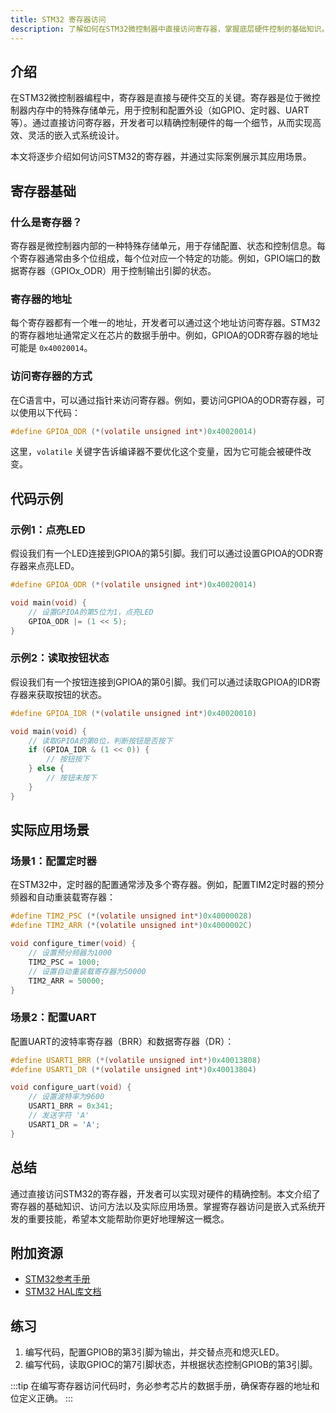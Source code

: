```yaml
---
title: STM32 寄存器访问
description: 了解如何在STM32微控制器中直接访问寄存器，掌握底层硬件控制的基础知识。
---
```


## 介绍

在STM32微控制器编程中，寄存器是直接与硬件交互的关键。寄存器是位于微控制器内存中的特殊存储单元，用于控制和配置外设（如GPIO、定时器、UART等）。通过直接访问寄存器，开发者可以精确控制硬件的每一个细节，从而实现高效、灵活的嵌入式系统设计。

本文将逐步介绍如何访问STM32的寄存器，并通过实际案例展示其应用场景。

## 寄存器基础

### 什么是寄存器？

寄存器是微控制器内部的一种特殊存储单元，用于存储配置、状态和控制信息。每个寄存器通常由多个位组成，每个位对应一个特定的功能。例如，GPIO端口的数据寄存器（GPIOx_ODR）用于控制输出引脚的状态。

### 寄存器的地址

每个寄存器都有一个唯一的地址，开发者可以通过这个地址访问寄存器。STM32的寄存器地址通常定义在芯片的数据手册中。例如，GPIOA的ODR寄存器的地址可能是 `0x40020014`。

### 访问寄存器的方式

在C语言中，可以通过指针来访问寄存器。例如，要访问GPIOA的ODR寄存器，可以使用以下代码：

```c
#define GPIOA_ODR (*(volatile unsigned int*)0x40020014)
```

这里，`volatile` 关键字告诉编译器不要优化这个变量，因为它可能会被硬件改变。

## 代码示例

### 示例1：点亮LED

假设我们有一个LED连接到GPIOA的第5引脚。我们可以通过设置GPIOA的ODR寄存器来点亮LED。

```c
#define GPIOA_ODR (*(volatile unsigned int*)0x40020014)

void main(void) {
    // 设置GPIOA的第5位为1，点亮LED
    GPIOA_ODR |= (1 << 5);
}
```

### 示例2：读取按钮状态

假设我们有一个按钮连接到GPIOA的第0引脚。我们可以通过读取GPIOA的IDR寄存器来获取按钮的状态。

```c
#define GPIOA_IDR (*(volatile unsigned int*)0x40020010)

void main(void) {
    // 读取GPIOA的第0位，判断按钮是否按下
    if (GPIOA_IDR & (1 << 0)) {
        // 按钮按下
    } else {
        // 按钮未按下
    }
}
```

## 实际应用场景

### 场景1：配置定时器

在STM32中，定时器的配置通常涉及多个寄存器。例如，配置TIM2定时器的预分频器和自动重装载寄存器：

```c
#define TIM2_PSC (*(volatile unsigned int*)0x40000028)
#define TIM2_ARR (*(volatile unsigned int*)0x4000002C)

void configure_timer(void) {
    // 设置预分频器为1000
    TIM2_PSC = 1000;
    // 设置自动重装载寄存器为50000
    TIM2_ARR = 50000;
}
```

### 场景2：配置UART

配置UART的波特率寄存器（BRR）和数据寄存器（DR）：

```c
#define USART1_BRR (*(volatile unsigned int*)0x40013808)
#define USART1_DR (*(volatile unsigned int*)0x40013804)

void configure_uart(void) {
    // 设置波特率为9600
    USART1_BRR = 0x341;
    // 发送字符 'A'
    USART1_DR = 'A';
}
```

## 总结

通过直接访问STM32的寄存器，开发者可以实现对硬件的精确控制。本文介绍了寄存器的基础知识、访问方法以及实际应用场景。掌握寄存器访问是嵌入式系统开发的重要技能，希望本文能帮助你更好地理解这一概念。

## 附加资源

- [STM32参考手册](https://www.st.com/resource/en/reference_manual/dm00031020-stm32f405-415-stm32f407-417-stm32f427-437-and-stm32f429-439-advanced-arm-based-32-bit-mcus-stmicroelectronics.pdf)
- [STM32 HAL库文档](https://www.st.com/en/embedded-software/stm32cube-mcu-packages.html)

## 练习

1. 编写代码，配置GPIOB的第3引脚为输出，并交替点亮和熄灭LED。
2. 编写代码，读取GPIOC的第7引脚状态，并根据状态控制GPIOB的第3引脚。

:::tip
在编写寄存器访问代码时，务必参考芯片的数据手册，确保寄存器的地址和位定义正确。
:::